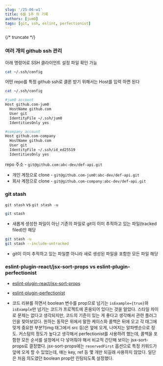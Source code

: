```yaml
---
slug: '/25-06-w1'
title: 6월 1주 차 기록
authors: [jum0]
tags: [git, ssh, eslint, perfectionist]
---
```


{/* truncate */}

### 여러 개의 github ssh 관리

아래 명령어로 SSH 클라이언트 설정 파일 확인 가능

```bash
cat ~/.ssh/config
```

어떤 repo를 특정 github ssh로 클론 받기 위해서는 Host를 입력 하면 된다

```bash
cat ~/.ssh/config

#jum0 account
Host github.com-jum0
  HostName github.com
  User git
  IdentityFile ~/.ssh/jum0
  IdentitiesOnly yes

#company account
Host github.com-company
  HostName github.com
  User git
  IdentityFile ~/.ssh/id_ed25519
  IdentitiesOnly yes
```

repo 주소 - `git@github.com:abc-dev/def-api.git`

- 개인 계정으로 clone - `git@github.com-jum0:abc-dev/def-api.git`
- 회사 계정으로 clone - `git@github.com-company:abc-dev/def-api.git`

### git stash

`git stash` vs `git stash -u`

```bash
git stash
```

- 새롭게 생성한 파일이 아닌 기존의 파일로 git이 이미 추적하고 있는 파일(tracked filed)만 해당

```bash
git stash -u
git stash --include-untracked
```

- git이 이미 추적하고 있는 파일뿐 아니라 새로 생성된 파일을 포함한 모든 파일 해당

### eslint-plugin-react/jsx-sort-props vs eslint-plugin-perfectionist

- [eslint-plugin-react/jsx-sort-props](https://github.com/jsx-eslint/eslint-plugin-react/blob/master/docs/rules/jsx-sort-props.md)
- [eslint-plugin-perfectionist](https://perfectionist.dev/)

- 코드 리뷰를 하면서 boolean 변수를 prop으로 넘기는 `isExample={true}`와 `isExample`만 넘기는 코드가 프로젝트에 혼용되어 있다는 것을 알았다.
  스타일 차이로 문제는 없다고 생각되지만, 코드의 기준이 있는 게 좋다고 생각해서 관련 플러그인을 찾아보았다.
  원하는 동작은 위에서 말한 케이스와 콜백은 뒤에 오고 각 태그에 맞게 중요한 부분?(img 태그에서 src 등)은 앞에 오게, 나머지는 알파벳순으로 정도.
  커스텀의 정도가 높다고 생각해서 perfectionist를 사용하려 했는데, 콜백을 포함한 모든 순서를 설정에서 다 넣어줘야 해서 비교적 간단해 보이는 jsx-sort-props로 결정했다.
  jsx-sort-props에는 `reservedFirst` 옵션으로 특정 키워드가 앞에 오게 할 수 있었는데, 얘는 key, ref 등 몇 개만 되길래 사용하지 않았다.
  일단은 처음 의도였던 boolean prop만 린팅되도록 설정했다.
